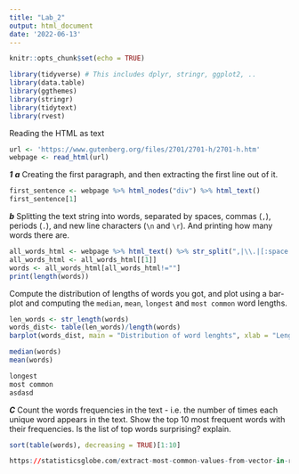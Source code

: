 ```yaml
---
title: "Lab_2"
output: html_document
date: '2022-06-13'
---
```


```r
knitr::opts_chunk$set(echo = TRUE)
```

```r
library(tidyverse) # This includes dplyr, stringr, ggplot2, .. 
library(data.table)
library(ggthemes)
library(stringr)
library(tidytext) 
library(rvest)
``` 
Reading the HTML as text
```r

url <- 'https://www.gutenberg.org/files/2701/2701-h/2701-h.htm'
webpage <- read_html(url)

```
***1***
***a*** Creating the first paragraph, and then extracting the first line out of it. 
```r

first_sentence <- webpage %>% html_nodes("div") %>% html_text() 
first_sentence[1]

```

***b*** Splitting the text string into words, separated by spaces, commas (`,`), periods (`.`), and new line characters (`\n` and `\r`). And printing how many words there are.
```r

all_words_html <- webpage %>% html_text() %>% str_split(",|\\.|[:space:]")
all_words_html <- all_words_html[[1]]
words <- all_words_html[all_words_html!=""]
print(length(words))


```
Compute the distribution of lengths of words you got, and plot using a bar-plot and computing the `median`, `mean`, `longest` and `most common` word lengths.
```r

len_words <- str_length(words)
words_dist<- table(len_words)/length(words)
barplot(words_dist, main = "Distribution of word lenghts", xlab = "Lenght of word", ylab = "Distribution of word length")

median(words)
mean(words)

longest
most common
asdasd
```
***C*** Count the words frequencies in the text - i.e. the number of times each unique word appears in the text.
Show the top 10 most frequent words with their frequencies. Is the list of top words surprising? explain. 

```r


sort(table(words), decreasing = TRUE)[1:10] 

https://statisticsglobe.com/extract-most-common-values-from-vector-in-r
```